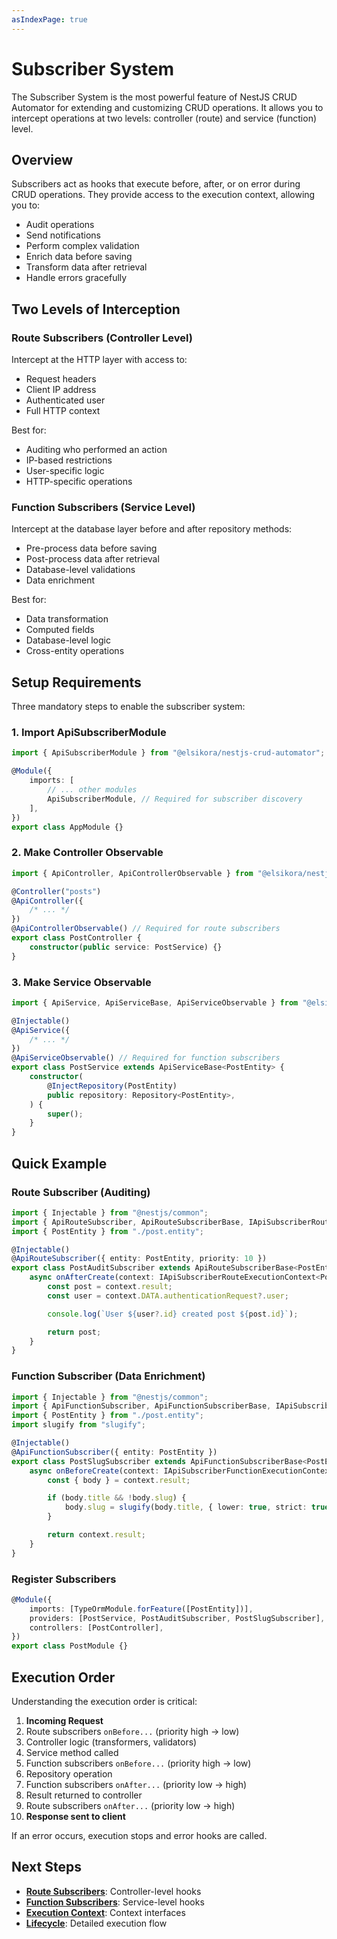 ```yaml
---
asIndexPage: true
---
```


# Subscriber System

The Subscriber System is the most powerful feature of NestJS CRUD Automator for extending and customizing CRUD operations. It allows you to intercept operations at two levels: controller (route) and service (function) level.

## Overview

Subscribers act as hooks that execute before, after, or on error during CRUD operations. They provide access to the execution context, allowing you to:

- Audit operations
- Send notifications
- Perform complex validation
- Enrich data before saving
- Transform data after retrieval
- Handle errors gracefully

## Two Levels of Interception

### Route Subscribers (Controller Level)

Intercept at the HTTP layer with access to:

- Request headers
- Client IP address
- Authenticated user
- Full HTTP context

Best for:

- Auditing who performed an action
- IP-based restrictions
- User-specific logic
- HTTP-specific operations

### Function Subscribers (Service Level)

Intercept at the database layer before and after repository methods:

- Pre-process data before saving
- Post-process data after retrieval
- Database-level validations
- Data enrichment

Best for:

- Data transformation
- Computed fields
- Database-level logic
- Cross-entity operations

## Setup Requirements

Three mandatory steps to enable the subscriber system:

### 1. Import ApiSubscriberModule

```typescript filename="app.module.ts" copy
import { ApiSubscriberModule } from "@elsikora/nestjs-crud-automator";

@Module({
	imports: [
		// ... other modules
		ApiSubscriberModule, // Required for subscriber discovery
	],
})
export class AppModule {}
```

### 2. Make Controller Observable

```typescript filename="post.controller.ts" copy
import { ApiController, ApiControllerObservable } from "@elsikora/nestjs-crud-automator";

@Controller("posts")
@ApiController({
	/* ... */
})
@ApiControllerObservable() // Required for route subscribers
export class PostController {
	constructor(public service: PostService) {}
}
```

### 3. Make Service Observable

```typescript filename="post.service.ts" copy
import { ApiService, ApiServiceBase, ApiServiceObservable } from "@elsikora/nestjs-crud-automator";

@Injectable()
@ApiService({
	/* ... */
})
@ApiServiceObservable() // Required for function subscribers
export class PostService extends ApiServiceBase<PostEntity> {
	constructor(
		@InjectRepository(PostEntity)
		public repository: Repository<PostEntity>,
	) {
		super();
	}
}
```

## Quick Example

### Route Subscriber (Auditing)

```typescript filename="post-audit.subscriber.ts" copy
import { Injectable } from "@nestjs/common";
import { ApiRouteSubscriber, ApiRouteSubscriberBase, IApiSubscriberRouteExecutionContext } from "@elsikora/nestjs-crud-automator";
import { PostEntity } from "./post.entity";

@Injectable()
@ApiRouteSubscriber({ entity: PostEntity, priority: 10 })
export class PostAuditSubscriber extends ApiRouteSubscriberBase<PostEntity> {
	async onAfterCreate(context: IApiSubscriberRouteExecutionContext<PostEntity, PostEntity>): Promise<PostEntity> {
		const post = context.result;
		const user = context.DATA.authenticationRequest?.user;

		console.log(`User ${user?.id} created post ${post.id}`);

		return post;
	}
}
```

### Function Subscriber (Data Enrichment)

```typescript filename="post-slug.subscriber.ts" copy
import { Injectable } from "@nestjs/common";
import { ApiFunctionSubscriber, ApiFunctionSubscriberBase, IApiSubscriberFunctionExecutionContext, TApiFunctionCreateProperties } from "@elsikora/nestjs-crud-automator";
import { PostEntity } from "./post.entity";
import slugify from "slugify";

@Injectable()
@ApiFunctionSubscriber({ entity: PostEntity })
export class PostSlugSubscriber extends ApiFunctionSubscriberBase<PostEntity> {
	async onBeforeCreate(context: IApiSubscriberFunctionExecutionContext<PostEntity, TApiFunctionCreateProperties<PostEntity>>): Promise<TApiFunctionCreateProperties<PostEntity>> {
		const { body } = context.result;

		if (body.title && !body.slug) {
			body.slug = slugify(body.title, { lower: true, strict: true });
		}

		return context.result;
	}
}
```

### Register Subscribers

```typescript filename="post.module.ts" copy
@Module({
	imports: [TypeOrmModule.forFeature([PostEntity])],
	providers: [PostService, PostAuditSubscriber, PostSlugSubscriber],
	controllers: [PostController],
})
export class PostModule {}
```

## Execution Order

Understanding the execution order is critical:

1. **Incoming Request**
2. Route subscribers `onBefore...` (priority high → low)
3. Controller logic (transformers, validators)
4. Service method called
5. Function subscribers `onBefore...` (priority high → low)
6. Repository operation
7. Function subscribers `onAfter...` (priority low → high)
8. Result returned to controller
9. Route subscribers `onAfter...` (priority low → high)
10. **Response sent to client**

If an error occurs, execution stops and error hooks are called.

## Next Steps

- **[Route Subscribers](/docs/nestjs-crud-automator/subscriber-system/route-subscribers)**: Controller-level hooks
- **[Function Subscribers](/docs/nestjs-crud-automator/subscriber-system/function-subscribers)**: Service-level hooks
- **[Execution Context](/docs/nestjs-crud-automator/subscriber-system/execution-context)**: Context interfaces
- **[Lifecycle](/docs/nestjs-crud-automator/subscriber-system/lifecycle)**: Detailed execution flow
